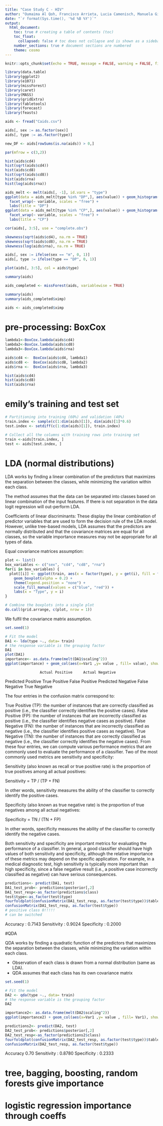 ```yaml
---
title: "Case Study C - HIV"
author: "Oumaima Al Qoh, Francisco Arrieta, Lucia Camenisch, Manuela Giansante, Emily Schmidt, Camille Beatrice Valera"
date: "`r format(Sys.time(), '%d %B %Y')`"
output:
  html_document:
    toc: true # creating a table of contents (toc)
    toc_float: 
      collapsed: false # toc does not collapse and is shown as a sidebar (toc_float)
    number_sections: true # document sections are numbered
    theme: cosmo
---
```



```r
knitr::opts_chunk$set(echo = TRUE, message = FALSE, warning = FALSE, fig.align = "center")
```

```r
library(data.table)
library(ggplot2)
library(e1071)
library(missForest)
library(caret)
library(MASS)
library(gridExtra)
library(fabletools)
library(forecast)
library(feasts)
```

```r
aids <- fread("Caids.csv")

aids[, sex := as.factor(sex)]
aids[, type := as.factor(type)]

new_DF <- aids[rowSums(is.na(aids)) > 0,]
```


```r
par(mfrow = c(3,2))

hist(aids$cd4)
hist(sqrt(aids$cd4))
hist(aids$cd8)
hist(sqrt(aids$cd8))
hist(aids$rna)
hist(log(aids$rna))
```

```r
aids_melt <- melt(aids[, -1], id.vars = "type")
ggplot(data = aids_melt[type %in% "DP",], aes(value)) + geom_histogram() +
  facet_wrap(~ variable, scales = "free") +
  labs(title = "DP")
ggplot(data = aids_melt[type %in% "CP",], aes(value)) + geom_histogram() +
  facet_wrap(~ variable, scales = "free") +
  labs(title = "CP")
```


```r
cor(aids[, 3:5], use = "complete.obs")
```


```r
skewness(sqrt(aids$cd4), na.rm = TRUE)
skewness(sqrt(aids$cd8), na.rm = TRUE)
skewness(log(aids$rna), na.rm = TRUE)
```

```r
aids[, sex := ifelse(sex == "m", 0, 1)]
aids[, type := ifelse(type == "DP", 0, 1)]

plot(aids[, 3:5], col = aids$type)

summary(aids)
```


```r
aids_completed <- missForest(aids, variablewise = TRUE)

summary(aids)
summary(aids_completed$ximp)
```

```r
aids <- aids_completed$ximp
```


# pre-processing: BoxCox

```r

lambda1<-BoxCox.lambda(aids$cd4)
lambda2<-BoxCox.lambda(aids$cd8)
lambda3<-BoxCox.lambda(aids$rna)

aids$cd4 <-  BoxCox(aids$cd4, lambda1)
aids$cd8 <-  BoxCox(aids$cd8, lambda2)
aids$rna <-  BoxCox(aids$rna, lambda3)

hist(aids$cd4)
hist(aids$cd8)
hist(aids$rna)

```

# emily's training and  test set
```r
# Partitioning into training (60%) and validation (40%) 
train.index <- sample(c(1:dim(aids)[1]), dim(aids)[1]*0.6)
test.index <- setdiff(c(1:dim(aids)[1]), train.index)  

# Collect all the columns with training rows into training set 
train <-aids[train.index, ]
test <- aids[test.index, ]
```

# LDA (normal distributions)

 LDA works by finding a linear combination of the predictors that maximizes the separation between the classes, while minimizing the variation within each class. 

 The method assumes that the data can be separated into classes based on linear combination of the input features.
If there is not separation in the data logit regression will out-perform LDA.

Coefficients of linear discriminants: These display the linear combination of predictor variables that are used to form the decision rule of the LDA model. 
However, unlike tree-based models, LDA assumes that the predictors are normally distributed and that the covariance matrices are equal for all classes, so the variable importance measures may not be appropriate for all types of data.

Equal covariance matrices assumption:
```r
plot <- list()
box_variables <- c("sex", "cd4", "cd8", "rna")
for(i in box_variables) {
  plot[[i]] <- ggplot(train, aes(x = factor(type), y = get(i), fill = factor(type))) +
    geom_boxplot(alpha = 0.2) + 
    theme(legend.position = "none") + 
    scale_fill_manual(values = c("blue", "red")) +
    labs(x = "Type", y = i)
}

# Combine the boxplots into a single plot
do.call(grid.arrange, c(plot, nrow = 1))
```

We fulfil the covariance matrix assumption.


```r
set.seed(1)

# Fit the model
DA1 <- lda(type ~., data= train)
# the response variable is the grouping factor 
DA1
plot(DA1)
importance<- as.data.frame(melt(DA1$scaling^2))
ggplot(importance) + geom_col(aes(x=Var1 ,y= value , fill= value), showlegend = F)+ theme_classic()

```

                    Actual Positive     Actual Negative
Predicted Positive   True Positive   False Positive
Predicted Negative   False Negative  True Negative

The four entries in the confusion matrix correspond to:

True Positive (TP): the number of instances that are correctly classified as positive (i.e., the classifier correctly identifies the positive cases).
False Positive (FP): the number of instances that are incorrectly classified as positive (i.e., the classifier identifies negative cases as positive).
False Negative (FN): the number of instances that are incorrectly classified as negative (i.e., the classifier identifies positive cases as negative).
True Negative (TN): the number of instances that are correctly classified as negative (i.e., the classifier correctly identifies the negative cases).
From these four entries, we can compute various performance metrics that are commonly used to evaluate the performance of a classifier. Two of the most commonly used metrics are sensitivity and specificity:

Sensitivity (also known as recall or true positive rate) is the proportion of true positives among all actual positives:

Sensitivity = TP / (TP + FN)

In other words, sensitivity measures the ability of the classifier to correctly identify the positive cases.

Specificity (also known as true negative rate) is the proportion of true negatives among all actual negatives:

Specificity = TN / (TN + FP)

In other words, specificity measures the ability of the classifier to correctly identify the negative cases.

Both sensitivity and specificity are important metrics for evaluating the performance of a classifier. In general, a good classifier should have high values of both sensitivity and specificity, although the relative importance of these metrics may depend on the specific application. For example, in a medical diagnostic test, high sensitivity is typically more important than high specificity, since a false negative result (i.e., a positive case incorrectly classified as negative) can have serious consequences.


```r
predictions<- predict(DA1, test)
DA1_test_prob<- predictions$posterior[,2]
DA1_test_resp<-as_factor(predictions$class)
test$type<-as_factor(test$type)
fourfoldplot(confusionMatrix(DA1_test_resp, as.factor(test$type))$table)
confusionMatrix(DA1_test_resp, as.factor(test$type))
# positive class 0!!!!!
# can be switched
```

Accuracy : 0.7143
Sensitivity : 0.9024
Specificity : 0.2000


#QDA

QDA works by finding a quadratic function of the predictors that maximizes the separation between the classes, while minimizing the variation within each class.

- Observation of each class is drawn from a normal distribution (same as LDA).
- QDA assumes that each class has its own covariance matrix
```r
set.seed(1)

# Fit the model
DA2 <- qda(type ~., data= train)
# the response variable is the grouping factor 
DA2

importance2<- as.data.frame(melt(DA2$scaling^2))
ggplot(importance2) + geom_col(aes(x=Var1 ,y= value , fill= Var1), showlegend = F)+ theme_classic()

```

```r

predictions2<- predict(DA2, test)
DA2_test_prob<- predictions$posterior[,2]
DA2_test_resp<-as_factor(predictions2$class)
fourfoldplot(confusionMatrix(DA2_test_resp, as.factor(test$type))$table)
confusionMatrix(DA2_test_resp, as.factor(test$type))
```
 Accuracy 0.70
Sensitivity : 0.8780 
Specificity : 0.2333

# tree, bagging, boosting, random forests give importance

# logistic regression importance through coeffs



